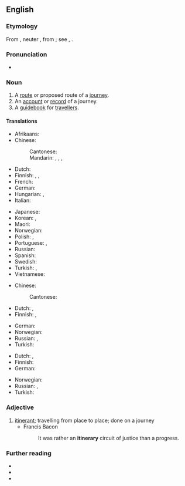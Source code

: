 ==English==

===Etymology===
{{PIE root|en|h₁ey}}
From {{etyl|LL.|en}} {{m|la|itinerarius||pertaining to a journey}}, neuter {{m|la|itinerārium||an account of a journey, a road-book}}, from {{m|la|iter||a way, journey}}; see {{m|en|itinerate}}, {{m|en|itinerant}}.

===Pronunciation===
* {{audio|en-us-itinerary.ogg|Audio (US)|lang=en}}

===Noun===
{{en-noun|itineraries}}

# A [[route]] or proposed route of a [[journey]].
# An [[account]] or [[record]] of a journey.
# A [[guidebook]] for [[traveller]]s.

====Translations====
{{trans-top|route or proposed route of a journey}}
* Afrikaans: {{t|af|reisplan}}
* Chinese:
*: Cantonese: {{t|yue|路線|tr=lou6 sin3|sc=Hani}}
*: Mandarin: {{t+|cmn|路線|sc=Hani}}, {{t+|cmn|路线|tr=lùxiàn|sc=Hani}}, {{t+|cmn|旅程|tr=lǚchéng|sc=Hani}}, {{t+|cmn|行程|tr=xíngchéng|sc=Hani}}
* Dutch: {{t+|nl|weg|m}}
* Finnish: {{t+|fi|reitti}}, {{t|fi|matkareitti}}, {{t|fi|matkasuunnitelma}}
* French: {{t+|fr|itinéraire|m}}
* German: {{t+|de|Reiseroute|f}}
* Hungarian: {{t+|hu|útiterv}}, {{t+|hu|útvonal}}
* Italian: {{t+|it|itinerario}}
{{trans-mid}}
* Japanese: {{t|ja|旅程|tr=りょてい, ryotei}}
* Korean: {{t|ko|여정}}, {{t+|ko|일정}}
* Maori: {{t|mi|wātaka haerenga}}
* Norwegian: {{t+|no|rute|m}}
* Polish: {{t|pl|trasa podróży|f}}, {{t|pl|plan podróży|m}}
* Portuguese: {{t+|pt|linha|f}}, {{t+|pt|itinerário|m}}
* Russian: {{t+|ru|маршру́т|m}}
* Spanish: {{t|es|itinerario}}
* Swedish: {{t|sv|färdplan|n}}
* Turkish: {{t|tr|seyahat yolu}}, {{t|tr|yolculuk yolu}}
* Vietnamese: {{t+|vi|hành trình}}
{{trans-bottom}}

{{trans-top|account or record of a journey}}
* Chinese:
*: Cantonese: {{t|yue|行程錄|tr=hang4 cing4 luk2|sc=Hani}}
* Dutch: {{t|nl|wegbeschrijving}}, {{t|nl|reisverslag|f}}
* Finnish: {{t+|fi|matkapäiväkirja}}, {{t|fi|matkakertomus}}
{{trans-mid}}
* German: {{t+|de|Reisebericht|m}}
* Norwegian: {{t|no|veibeskrivelse|m}}
* Russian: {{t|ru|доро́жный дневни́к|m}}, {{t|ru|путевы́е заме́тки|p}}
* Turkish: {{t+|tr|seyahatname}}
{{trans-bottom}}

{{trans-top|guidebook for travellers}}
* Dutch: {{t+|nl|routebeschrijving}}, {{t+|nl|reisgids|f}}
* Finnish: {{t+|fi|matkaopas}}
* German: {{t+|de|Reiseführer|m}}
{{trans-mid}}
* Norwegian: {{t|no|reisehåndbok|f}}
* Russian: {{t+|ru|путеводи́тель|m}}, {{t+|ru|ги́д|m}}
* Turkish: {{t+|tr|rehber}}
{{trans-bottom}}

===Adjective===
{{en-adj}}

# [[itinerant]]; travelling from place to place; done on a journey
#* Francis Bacon
#*: It was rather an '''itinerary''' circuit of justice than a progress.

===Further reading===
* {{R:Webster 1913}}
* {{R:Century 1911}}
* {{R:OneLook}}